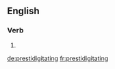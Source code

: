 ==English==

===Verb===
{{head|en|present participle}}

# {{present participle of|prestidigitate|lang=en|nocat=1}}

[[de:prestidigitating]]
[[fr:prestidigitating]]